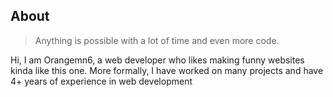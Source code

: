 ## About

> Anything is possible with a lot of time and even more code.

Hi, I am Orangemn6, a web developer who likes making funny websites kinda like this one. More formally, I have worked on many projects and have 4+ years of experience in web development